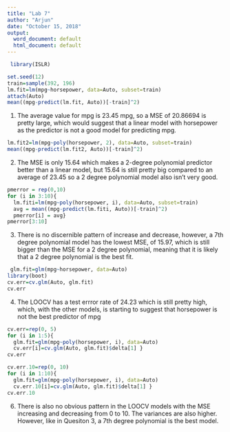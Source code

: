 ---
title: "Lab 7"
author: "Arjun"
date: "October 15, 2018"
output:
  word_document: default
  html_document: default
---

```{r}
 library(ISLR)
```

```{r}
set.seed(12)
train=sample(392, 196)
lm.fit=lm(mpg~horsepower, data=Auto, subset=train)
attach(Auto)
mean((mpg-predict(lm.fit, Auto))[-train]^2)
```

1. The average value for mpg is 23.45 mpg, so a MSE of 20.86694 is pretty large, which would suggest that a linear model with horsepower as the predictor is not a good model for predicting mpg.

```{r}
lm.fit2=lm(mpg~poly(horsepower, 2), data=Auto, subset=train)
mean((mpg-predict(lm.fit2, Auto))[-train]^2)
```

2. The MSE is only 15.64 which makes a 2-degree polynomial predictor better than a linear model, but 15.64 is still pretty big compared to an average of 23.45 so a 2 degree polynomial model also isn't very good.

```{r}
pmerror = rep(0,10)
for (i in 3:10){
  lm.fiti=lm(mpg~poly(horsepower, i), data=Auto, subset=train)
  avg = mean((mpg-predict(lm.fiti, Auto))[-train]^2)
  pmerror[i] = avg}
pmerror[3:10]
```

3. There is no discernible pattern of increase and decrease, however, a 7th degree polynomial model has the lowest MSE, of 15.97, which is still bigger than the MSE for a 2 degree polynomial, meaning that it is likely that a 2 degree polynomial is the best fit.

```{r}
 glm.fit=glm(mpg~horsepower, data=Auto)
library(boot)
cv.err=cv.glm(Auto, glm.fit)
cv.err
```

4. The LOOCV has a test errror rate of 24.23 which is still pretty high, which, with the other models, is starting to suggest that horsepower is not the best predictor of mpg

```{r}
cv.err=rep(0, 5)
for (i in 1:5){
  glm.fit=glm(mpg~poly(horsepower, i), data=Auto)
  cv.err[i]=cv.glm(Auto, glm.fit)$delta[1] }
cv.err
```

```{r}
cv.err.10=rep(0, 10)
for (i in 1:10){
  glm.fit=glm(mpg~poly(horsepower, i), data=Auto)
  cv.err.10[i]=cv.glm(Auto, glm.fit)$delta[1] }
cv.err.10
```

6. There is also no obvious pattern in the LOOCV models with the MSE increasing and decreasing from 0 to 10. The variances are also higher. However, like in Quesiton 3, a 7th degree polynomial is the best model.  